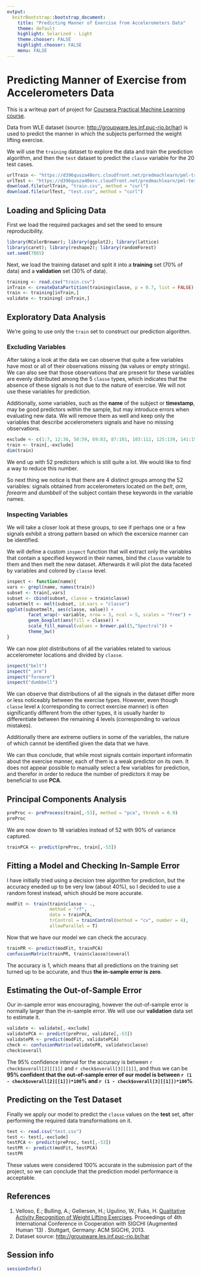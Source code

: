 ```yaml
---
output:
  knitrBootstrap::bootstrap_document:
    title: "Predicting Manner of Exercise from Accelerometers Data"
    theme: default
    highlight: Solarized - Light
    theme.chooser: FALSE
    highlight.chooser: FALSE
    menu: FALSE
---
```

# Predicting Manner of Exercise from Accelerometers Data
This is a writeup part of project for [Coursera Practical Machine Learning course](https://class.coursera.org/predmachlearn-002).

Data from WLE dataset (source: [http://groupware.les.inf.puc-rio.br/har](http://groupware.les.inf.puc-rio.br/har)) is used to predict the manner in which the subjects performed the weight lifting exercise. 

We will use the `training` dataset to explore the data and train the prediction algorithm, and then the `test` dataset to predict the `classe` variable for the 20 test cases.

```r
urlTrain <- "https://d396qusza40orc.cloudfront.net/predmachlearn/pml-training.csv"
urlTest <- "https://d396qusza40orc.cloudfront.net/predmachlearn/pml-testing.csv"
download.file(urlTrain, "train.csv", method = "curl")
download.file(urlTest, "test.csv", method = "curl")
```

## Loading and Splicing Data
First we load the required packages and set the seed to ensure reproducibility.

```r
library(RColorBrewer); library(ggplot2); library(lattice)
library(caret); library(reshape2); library(randomForest)
set.seed(7865)
```

Next, we load the training dataset and split it into a **training** set (70% of data) and a **validation** set (30% of data).

```r
training <- read.csv("train.csv")
inTrain <- createDataPartition(training$classe, p = 0.7, list = FALSE)
train <- training[inTrain,]
validate <- training[-inTrain,]
```

## Exploratory Data Analysis
We're going to use only the `train` set to construct our prediction algorithm.

### Excluding Variables
After taking a look at the data we can observe that quite a few variables have most or all of their observations missing (`NA` values or empty strings). We can also see that those observations that are present for these variables are evenly distributed among the 5 `classe` types, which indicates that the absence of these signals is not due to the nature of exercise. We will not use these variables for prediction.

Additionally, some variables, such as the **name** of the subject or **timestamp**, may be good predictors within the sample, but may introduce errors when evaluating new data. We will remove them as well and keep only the variables that describe accelerometers signals and have no missing observations.

```r
exclude <- c(1:7, 12:36, 50:59, 69:83, 87:101, 103:112, 125:139, 141:150)
train <- train[,-exclude]
dim(train)
```

We end up with 52 predictors which is still quite a lot. We would like to find a way to reduce this number.

So next thing we notice is that there are 4 distinct groups among the 52 variables: signals obtained from accelerometers located on the *belt*, *arm*, *forearm* and *dumbbell* of the subject contain these keywords in the variable names.

### Inspecting Variables
We will take a closer look at these groups, to see if perhaps one or a few signals exhibit a strong pattern based on which the excersice manner can be identified.

We will define a custom `inspect` function that will extract only the variables that contain a specified keyword in their names, bind the `classe` variable to them and then melt the new dataset. Afterwards it will plot the data faceted by variables and colored by `classe` level.

```r
inspect <- function(name){
vars <- grepl(name, names(train))
subset <- train[,vars]
subset <- cbind(subset, classe = train$classe)
subsetmelt <- melt(subset, id.vars = "classe")
ggplot(subsetmelt, aes(classe, value)) +
        facet_wrap(~ variable, nrow = 3, ncol = 5, scales = "free") +
        geom_boxplot(aes(fill = classe)) +
        scale_fill_manual(values = brewer.pal(5,"Spectral")) +
        theme_bw()
}
```

We can now plot distributions of all the variables related to various accelerometer locations and divided by `classe`.
```r
inspect("belt")
inspect("_arm")
inspect("forearm")
inspect("dumbbell")
```

We can observe that distributions of all the signals in the dataset differ more or less noticeably between the exercise types. However, even though `classe` level `A` (corresponding to correct exercise manner) is often significantly different from the other types, it is usually harder to differentiate between the remaining 4 levels (corresponding to various mistakes).

Additionally there are extreme outliers in some of the variables, the nature of which cannot be identified given the data that we have.


We can thus conclude, that while most signals contain important informatin about the exercise manner, each of them is a weak predictor on its own. It does not appear possible to manually select a few variables for prediction, and therefor in order to reduce the number of predictors it may be beneficial to use **PCA**.

## Principal Components Analysis
```r
preProc <- preProcess(train[,-53], method = "pca", thresh = 0.9)
preProc
```
We are now down to 18 variables instead of 52 with 90% of variance captured.

```r
trainPCA <- predict(preProc, train[,-53])
```

## Fitting a Model and Checking In-Sample Error
I have initially tried using a decision tree algorithm for prediction, but the accuracy eneded up to be very low (about 40%), so I decided to use a random forest instead, which should be more accurate.

```r
modFit <- train(train$classe ~ ., 
                method = "rf", 
                data = trainPCA, 
                trControl = trainControl(method = "cv", number = 4),
                allowParallel = T)
```

Now that we have our model we can check the accuracy.
```r
trainPR <- predict(modFit, trainPCA)
confusionMatrix(trainPR, train$classe)$overall
```

The accuracy is 1, which means that all predictions on the training set turned up to be accurate, and thus **the in-sample error is zero**.

## Estimating the Out-of-Sample Error
Our in-sample error was encouraging, however the out-of-sample error is normally larger than the in-sample error. We will use our **validation** data set to estimate it.

```r
validate <- validate[,-exclude]
validatePCA <- predict(preProc, validate[,-53])
validatePR <- predict(modFit, validatePCA)
check <- confusionMatrix(validatePR, validate$classe)
check$overall
```

The 95% confidence interval for the accuracy is between `r check$overall[2][[1]]` and `r check$overall[3][[1]]`, and thus we can be **95% confident that the out-of-sample error of our model is between `r (1 - check$overall[2][[1]])*100`% and `r (1 - check$overall[3][[1]])*100`%**.

## Predicting on the Test Dataset
Finally we apply our model to predict the `classe` values on the **test** set, after performing the required data transformations on it.

```r
test <- read.csv("test.csv")
test <- test[,-exclude]
testPCA <- predict(preProc, test[,-53])
testPR <- predict(modFit, testPCA)
testPR
```

These values were considered 100% accurate in the submission part of the project, so we can conclude that the prediction model performance is acceptable.

## References
1. Velloso, E.; Bulling, A.; Gellersen, H.; Ugulino, W.; Fuks, H. [Qualitative Activity Recognition of Weight Lifting Exercises](http://groupware.les.inf.puc-rio.br/work.jsf?p1=11201). Proceedings of 4th International Conference in Cooperation with SIGCHI (Augmented Human '13) . Stuttgart, Germany: ACM SIGCHI, 2013.
2. Dataset source: [http://groupware.les.inf.puc-rio.br/har](http://groupware.les.inf.puc-rio.br/har)

## Session info
```r
sessionInfo()
```